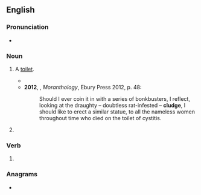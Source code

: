 ==English==

===Pronunciation===
* {{audio|en|En-au-cludge.ogg|Audio (AU)}}

===Noun===
{{en-noun}}

# {{lb|en|slang|UK|_|dialectal}} A [[toilet]].
#* {{quote-text|en|year=1994|author=Gordon Legge|title=I Love Me (Who Do You Love?)|page=10|passage=‘Listen, hen, I better get going. Just need to visit the old '''cludge''' first.’}}
#* '''2012''', {{w|Caitlin Moran}}, ''Moranthology'', Ebury Press 2012, p. 48:
#*: Should I ever coin it in with a series of bonkbusters, I reflect, looking at the draughty – doubtless rat-infested – '''cludge''', I should like to erect a similar statue, to all the nameless women throughout time who died on the toilet of cystitis.
# {{alternative form of|en|kludge}}

===Verb===
{{en-verb|cludg}}

# {{alternative form of|en|kludge}}

===Anagrams===
* {{anagrams|en|a=cdeglu|cudgel}}